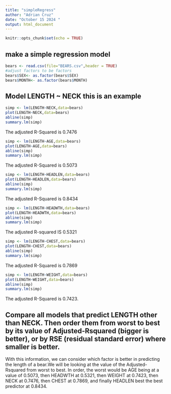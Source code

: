 ```yaml
---
title: "simpleRegress"
author: "Adrian Cruz"
date: "October 15 2024 "
output: html_document
---
```


```r
knitr::opts_chunk$set(echo = TRUE)
```

## make a simple regression model

```r
bears <- read.csv(file="BEARS.csv",header = TRUE)
#adjust factors to be factors
bears$SEX<- as.factor(bears$SEX)
bears$MONTH<- as.factor(bears$MONTH)
```

## Model LENGTH ~ NECK  this is an example  

```r
simp <- lm(LENGTH~NECK,data=bears)
plot(LENGTH~NECK,data=bears)
abline(simp)
summary.lm(simp)
```

The adjusted R-Squared is 0.7476


```r
simp <- lm(LENGTH~AGE,data=bears)
plot(LENGTH~AGE,data=bears)
abline(simp)
summary.lm(simp)
```

The adjusted R-Squared is 0.5073


```r
simp <- lm(LENGTH~HEADLEN,data=bears)
plot(LENGTH~HEADLEN,data=bears)
abline(simp)
summary.lm(simp)
```

The adjusted R-Squared is 0.8434

```r
simp <- lm(LENGTH~HEADWTH,data=bears)
plot(LENGTH~HEADWTH,data=bears)
abline(simp)
summary.lm(simp)
```

The adjusted R-squared IS 0.5321

```r
simp <- lm(LENGTH~CHEST,data=bears)
plot(LENGTH~CHEST,data=bears)
abline(simp)
summary.lm(simp)
```

The adjusted R-Squared is 0.7869

```r
simp <- lm(LENGTH~WEIGHT,data=bears)
plot(LENGTH~WEIGHT,data=bears)
abline(simp)
summary.lm(simp)
```

The adjusted R-Squared is 0.7423.

## Compare all models that predict LENGTH other than NECK. Then order them from worst to best by its value of Adjusted-Rsquared (bigger is better), or by RSE (residual standard error) where smaller is better.    

With this information, we can consider which factor is better in predicting the length of a bear.We will be looking at the value of the Adjusted-Rsquared from worst to best. In order, the worst would be AGE being at a value of 0.5073, then HEADWTH at 0.5321,  then WEIGHT at 0.7423, then NECK at 0.7476, then CHEST at 0.7869, and finally HEADLEN best the best predictor at 0.8434.
